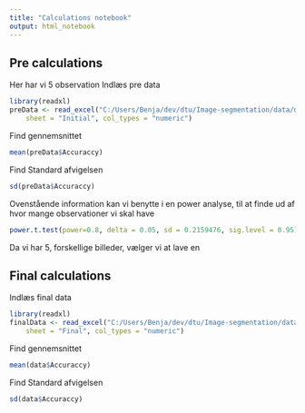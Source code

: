 ```yaml
---
title: "Calculations notebook"
output: html_notebook
---
```


## Pre calculations

Her har vi 5 observation
Indlæs pre data
```r
library(readxl)
preData <- read_excel("C:/Users/Benja/dev/dtu/Image-segmentation/data/data.xlsx", 
    sheet = "Initial", col_types = "numeric")
```



Find gennemsnittet
```r
mean(preData$Accuraccy)
```

Find Standard afvigelsen
```r
sd(preData$Accuraccy)
```
Ovenstående information kan vi benytte i en power analyse, til at finde ud af hvor mange observationer vi skal have
```r
power.t.test(power=0.8, delta = 0.05, sd = 0.2159476, sig.level = 0.95)
```
Da vi har 5, forskellige billeder, vælger vi at lave en 

## Final calculations

Indlæs final data
```r
library(readxl)
finalData <- read_excel("C:/Users/Benja/dev/dtu/Image-segmentation/data/data.xlsx", 
    sheet = "Final", col_types = "numeric")
```



Find gennemsnittet
```r
mean(data$Accuraccy)
```

Find Standard afvigelsen
```r
sd(data$Accuraccy)
```
